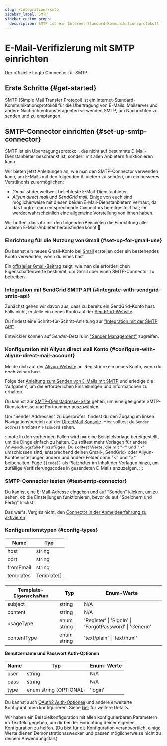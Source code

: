 ```yaml
---
slug: /integrations/smtp
sidebar_label: SMTP
sidebar_custom_props:
  description: SMTP ist ein Internet-Standard-Kommunikationsprotokoll für die Übertragung von E-Mails.
---
```



# E-Mail-Verifizierung mit SMTP einrichten

Der offizielle Logto Connector für SMTP.

<GuideTip />

## Erste Schritte \{#get-started}

SMTP (Simple Mail Transfer Protocol) ist ein Internet-Standard-Kommunikationsprotokoll für die Übertragung von E-Mails. Mailserver und andere Nachrichtentransferagenten verwenden SMTP, um Nachrichten zu senden und zu empfangen.

## SMTP-Connector einrichten \{#set-up-smtp-connector}

SMTP ist ein Übertragungsprotokoll, das nicht auf bestimmte E-Mail-Dienstanbieter beschränkt ist, sondern mit allen Anbietern funktionieren kann.

Wir bieten jetzt Anleitungen an, wie man den SMTP-Connector verwenden kann, um E-Mails mit den folgenden Anbietern zu senden, um ein besseres Verständnis zu ermöglichen:

- _Gmail_ ist der weltweit beliebteste E-Mail-Dienstanbieter.
- _Aliyun direct mail_ und _SendGrid mail_. Einige von euch sind möglicherweise mit diesen beiden E-Mail-Dienstanbietern vertraut, da das Logto-Team entsprechende Connectors bereitgestellt hat; ihr werdet wahrscheinlich eine allgemeine Vorstellung von ihnen haben.

Wir hoffen, dass ihr mit den folgenden Beispielen die Einrichtung aller anderen E-Mail-Anbieter herausfinden könnt :rocket:

### Einrichtung für die Nutzung von Gmail \{#set-up-for-gmail-use}

Du kannst ein neues Gmail-Konto bei [Gmail](https://mail.google.com/) erstellen oder ein bestehendes Konto verwenden, wenn du eines hast.

Ein [offizieller Gmail-Beitrag](https://support.google.com/a/answer/176600) zeigt, wie man die erforderlichen Eigenschaftenwerte bestimmt, um Gmail über einen SMTP-Connector zu betreiben.

### Integration mit SendGrid SMTP API \{#integrate-with-sendgrid-smtp-api}

Zunächst gehen wir davon aus, dass du bereits ein SendGrid-Konto hast. Falls nicht, erstelle ein neues Konto auf der [SendGrid-Website](https://app.sendgrid.com/).

Du findest eine Schritt-für-Schritt-Anleitung zur ["Integration mit der SMTP API"](https://docs.sendgrid.com/for-developers/sending-email/integrating-with-the-smtp-api).

Entwickler können auf _Sender_-Details im ["Sender Management"](https://mc.sendgrid.com/senders) zugreifen.

### Konfiguration mit Aliyun direct mail Konto \{#configure-with-aliyun-direct-mail-account}

Melde dich auf der [Aliyun-Website](https://cn.aliyun.com/) an. Registriere ein neues Konto, wenn du noch keines hast.

Folge der [Anleitung zum Senden von E-Mails mit SMTP](https://www.alibabacloud.com/help/en/directmail/latest/send-emails-using-smtp) und erledige die 'Aufgaben', um die erforderlichen Einstellungen und Informationen zu erhalten.

Du kannst zur [SMTP-Dienstadresse-Seite](https://www.alibabacloud.com/help/en/directmail/latest/smtp-service-address) gehen, um eine geeignete SMTP-Dienstadresse und Portnummer auszuwählen.

Um "Sender Addresses" zu überprüfen, findest du den Zugang im linken Navigationsbereich auf der [DirectMail-Konsole](https://dm.console.aliyun.com/). Hier solltest du `Sender address` und `SMTP Password` sehen.

:::note
In den vorherigen Fällen wird nur eine Beispielvorlage bereitgestellt, um die Dinge einfach zu halten. Du solltest mehr Vorlagen für andere Anwendungsfälle hinzufügen.
Du solltest Werte, die mit "\<" und ">" umschlossen sind, entsprechend deinen Gmail-, SendGrid- oder Aliyun-Kontoeinstellungen ändern und andere Felder ohne "\<" und ">" beibehalten.
Füge `{{code}}` als Platzhalter im Inhalt der Vorlagen hinzu, um zufällige Verifizierungscodes in gesendeten E-Mails anzuzeigen.
:::

### SMTP-Connector testen \{#test-smtp-connector}

Du kannst eine E-Mail-Adresse eingeben und auf "Senden" klicken, um zu sehen, ob die Einstellungen funktionieren, bevor du auf "Speichern und Fertig" klickst.

Das war's. Vergiss nicht, den [Connector in der Anmeldeerfahrung zu aktivieren](/connectors/email-connectors/#enable-email-sign-up-or-sign-in).

### Konfigurationstypen \{#config-types}

| Name      | Typ        |
| --------- | ---------- |
| host      | string     |
| port      | string     |
| fromEmail | string     |
| templates | Template[] |

| Template-Eigenschaften | Typ        | Enum-Werte                                             |
| ---------------------- | ----------- | ------------------------------------------------------- |
| subject                | string      | N/A                                                     |
| content                | string      | N/A                                                     |
| usageType              | enum string | 'Register' \| 'SignIn' \| 'ForgotPassword' \| 'Generic' |
| contentType            | enum string | 'text/plain' \| 'text/html'                             |

**Benutzername und Passwort Auth-Optionen**

| Name | Typ                   | Enum-Werte |
| ---- | ---------------------- | ----------- |
| user | string                 | N/A         |
| pass | string                 | N/A         |
| type | enum string (OPTIONAL) | 'login'     |

Du kannst auch [OAuth2 Auth-Optionen](https://nodemailer.com/smtp/oauth2/) und andere erweiterte Konfigurationen konfigurieren. Siehe [hier](https://nodemailer.com/smtp/) für weitere Details.

Wir haben ein Beispielkonfiguration mit allen konfigurierbaren Parametern im Textfeld gegeben, um dir bei der Einrichtung deiner eigenen Konfiguration zu helfen. (Du bist für die Konfiguration verantwortlich, einige Werte dienen Demonstrationszwecken und passen möglicherweise nicht zu deinem Anwendungsfall.)